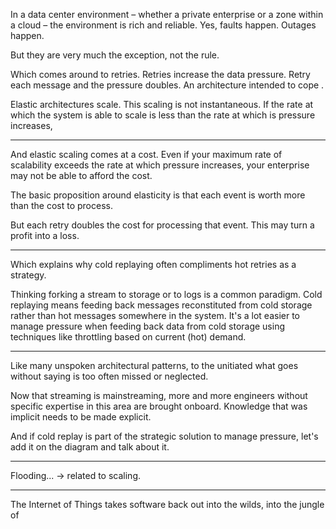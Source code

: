

In a data center environment – whether a private enterprise or a zone within a cloud – the environment is rich and
reliable. Yes, faults happen. Outages happen.

But they are very much the exception, not the rule.

Which comes around to retries. Retries increase the data pressure. Retry each message and the pressure doubles.
An architecture intended to cope .

Elastic architectures scale. This scaling is not instantaneous. If the rate at which the system is able to scale is
less than the rate at which is pressure increases,

---

And elastic scaling comes at a cost. Even if your maximum rate of scalability exceeds the rate at which pressure
increases, your enterprise may not be able to afford the cost.

The basic proposition around elasticity is that each event is worth more than the cost to process.

But each retry doubles the cost for processing that event. This may turn a profit into a loss.

---

Which explains why cold replaying often compliments hot retries as a strategy.

Thinking forking a stream to storage or to logs is a common paradigm. Cold replaying means feeding back messages
reconstituted from cold storage rather than hot messages somewhere in the system. It's a lot easier to manage pressure
when feeding back data from cold storage using techniques like throttling based on current (hot) demand.

---

Like many unspoken architectural patterns, to the unitiated what goes without saying is too often missed or neglected.

Now that streaming is mainstreaming, more and more engineers without specific expertise in this area are
brought onboard. Knowledge that was implicit needs to be made explicit.

And if cold replay is part of the strategic solution to manage pressure, let's add it on the diagram and talk about it.

---

Flooding... -> related to scaling.



---


The Internet of Things takes software back out into the wilds, into the jungle of